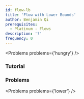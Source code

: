 ```yaml
---
id: flow-lb
title: 'Flow with Lower Bounds'
author: Benjamin Qi
prerequisites:
  - Platinum - Flows
description: '?'
frequency: 0
---
```


<Problems problems={'hungry'} />

### Tutorial

<Resources>
	<Resource
		source="CMU"
		title="Flow Extensions"
		url="https://www.cs.cmu.edu/~ckingsf/bioinfo-lectures/flowext.pdf"
	></Resource>
</Resources>

### Problems

<Problems problems={'lower'} />
